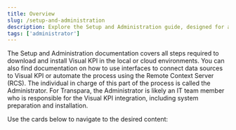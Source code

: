 ```yaml
---
title: Overview
slug: /setup-and-administration
description: Explore the Setup and Administration guide, designed for administrators to install, configure, and integrate Visual KPI with data sources. Learn about interfaces, automation, and security settings.
tags: ['administrator']
---
```


<head>
  <title>Setup and Administration</title>
  <meta name="keywords" content="Visual KPI setup, Visual KPI administration, installation, interfaces, automation, security, administrator guide, Visual KPI integration"/>
</head>

The Setup and Administration documentation covers all steps required to download and install Visual KPI in the local or cloud environments. You can also find documentation on how to use interfaces to connect data sources to Visual KPI or automate the process using the Remote Context Server (RCS). The individual in charge of this part of the process is called the Administrator. For Transpara, the Administrator is likely an IT team member who is responsible for the Visual KPI integration, including system preparation and installation.

Use the cards below to navigate to the desired content:

<CardList cols={4}>
  <Card 
    title="Installation"
    link="/setup-and-administration/installation/overview"
  />

  <Card 
    title="Interfaces" 
    link="/setup-and-administration/interfaces"
  />

  <Card 
    title="Automation" 
    link="/setup-and-administration/automation"
  />

  <Card 
    title="Security" 
    link="/setup-and-administration/security"
  />
</CardList>
